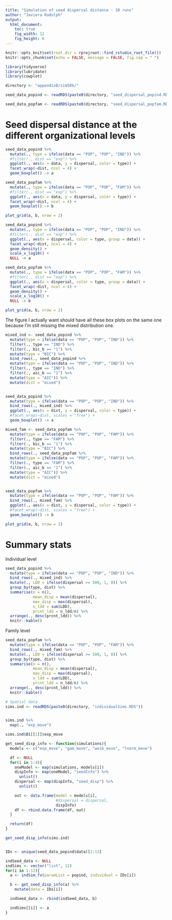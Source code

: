 ```yaml
---
title: "Simulation of seed dispersal distance - 10 runs"
author: "Javiera Rudolph"
output: 
  html_document:
    toc: true
    fig_width: 12
    fig_height: 6
---
```


```r
knitr::opts_knit$set(root.dir = rprojroot::find_rstudio_root_file())
knitr::opts_chunk$set(echo = FALSE, message = FALSE, fig.cap = " ")

```

```r
library(tidyverse)
library(lubridate)
library(cowplot)
```

```r

directory <- "appendixB/sim50k/"

seed_data_popind <- readRDS(paste0(directory, "seed_dispersal_popind.RDS"))

seed_data_popfam <- readRDS(paste0(directory, "seed_dispersal_popfam.RDS"))

```



# Seed dispersal distance at the different organizational levels

```r
seed_data_popind %>%
  mutate(., type = ifelse(data == "POP", "POP", "IND")) %>% 
  #filter(., dist == "exp") %>% 
  ggplot(., aes(x = data, y = dispersal, color = type)) +
  facet_wrap(~dist, ncol = 4) +
  geom_boxplot() -> a

seed_data_popfam %>%
  mutate(., type = ifelse(data == "POP", "POP", "FAM")) %>% 
  #filter(., dist == "exp") %>% 
  ggplot(., aes(x = data, y = dispersal, color = type)) +
  facet_wrap(~dist, ncol = 4) +
  geom_boxplot() -> b

plot_grid(a, b, nrow = 2)
```

```r

seed_data_popind %>%
  mutate(., type = ifelse(data == "POP", "POP", "IND")) %>% 
  #filter(., dist == "exp") %>% 
  ggplot(., aes(x = dispersal, color = type, group = data)) +
  facet_wrap(~dist, ncol = 4) +
  geom_density() +
  scale_x_log10() +
  NULL -> a

seed_data_popfam %>%
  mutate(., type = ifelse(data == "POP", "POP", "FAM")) %>% 
  #filter(., dist == "exp") %>% 
  ggplot(., aes(x = dispersal, color = type, group = data)) +
  facet_wrap(~dist, ncol = 4) +
  geom_density() +
  scale_x_log10() +
  NULL -> b

plot_grid(a, b, nrow = 2)

```


The figure I actually want should have all these box plots on the same one because I'm still missing the mixed distribution one. 

```r

mixed_ind <- seed_data_popind %>% 
  mutate(type = ifelse(data == "POP", "POP", "IND")) %>%
  filter(., type == "IND") %>% 
  filter(., bic_b == "1") %>% 
  mutate(type = "BIC") %>% 
  bind_rows(., seed_data_popind %>% 
  mutate(type = ifelse(data == "POP", "POP", "IND")) %>%
  filter(., type == "IND") %>% 
  filter(., aic_b == "1") %>% 
  mutate(type = "AIC")) %>% 
  mutate(dist = "mixed")


seed_data_popind %>% 
  mutate(type = ifelse(data == "POP", "POP", "IND")) %>% 
  bind_rows(., mixed_ind) %>% 
  ggplot(., aes(x = dist, y = dispersal, color = type)) +
  #facet_wrap(~dist, scales = "free") +
  geom_boxplot() -> a

mixed_fam <- seed_data_popfam %>% 
  mutate(type = ifelse(data == "POP", "POP", "FAM")) %>%
  filter(., type == "FAM") %>% 
  filter(., bic_b == "1") %>% 
  mutate(type = "BIC") %>% 
  bind_rows(., seed_data_popfam %>% 
  mutate(type = ifelse(data == "POP", "POP", "FAM")) %>%
  filter(., type == "FAM") %>% 
  filter(., aic_b == "1") %>% 
  mutate(type = "AIC")) %>% 
  mutate(dist = "mixed")


seed_data_popfam %>% 
  mutate(type = ifelse(data == "POP", "POP", "FAM")) %>% 
  bind_rows(., mixed_fam) %>% 
  ggplot(., aes(x = dist, y = dispersal, color = type)) +
  #facet_wrap(~dist, scales = "free") +
  geom_boxplot() -> b

plot_grid(a, b, nrow = 2)

```

# Summary stats

Individual level

```r
seed_data_popind %>% 
  mutate(type = ifelse(data == "POP", "POP", "IND")) %>% 
  bind_rows(., mixed_ind) %>% 
  mutate(., LDD = ifelse(dispersal >= 500, 1, 0)) %>% 
  group_by(type, dist) %>% 
  summarise(n = n(),
            mean_disp = mean(dispersal),
            max_disp = max(dispersal), 
            n_ldd = sum(LDD),
            prcnt_ldd = n_ldd/n) %>% 
  arrange(., desc(prcnt_ldd)) %>% 
  knitr::kable()

```

Family level
```r
seed_data_popfam %>% 
  mutate(type = ifelse(data == "POP", "POP", "FAM")) %>% 
  bind_rows(., mixed_fam) %>% 
  mutate(., LDD = ifelse(dispersal >= 500, 1, 0)) %>% 
  group_by(type, dist) %>% 
  summarise(n = n(),
            mean_disp = mean(dispersal),
            max_disp = max(dispersal), 
            n_ldd = sum(LDD),
            prcnt_ldd = n_ldd/n) %>% 
  arrange(., desc(prcnt_ldd)) %>% 
  knitr::kable()
```







```r


# Spatial data
sims.ind <- readRDS(paste0(directory, "individualSims.RDS"))


sims.ind %>% 
  map(., "exp_move")

sims.ind$B1[[1]]$exp_move

get_seed_disp_info <- function(simulations){
  models <- c("exp_move", "gam_move", "weib_move", "lnorm_move")

  df <- NULL
  for(i in 1:4){
    oneModel <- map(simulations, models[i])
    dispInfo <- map(oneModel, "seedInfo") %>% 
      unlist()
    dispersal <- map(dispInfo, "seed_disp") %>%
      unlist()

    out <- data.frame(model = models[i], 
                      #dispersal = dispersal,
                      dispInfo)
    df <- rbind.data.frame(df, out)
  }

  return(df)
}

get_seed_disp_info(sims.ind)


IDs <- unique(seed_data_popind$data)[2:13]

indSeed_data <- NULL
indSims <- vector("list", 12)
for(i in 1:12){
  a <- indSim_fx(paramList = popind, individual = IDs[i])

  b <- get_seed_disp_info(a) %>%
    mutate(data = IDs[i])

  indSeed_data <- rbind(indSeed_data, b)

  indSims[[i]] <- a
}


```



